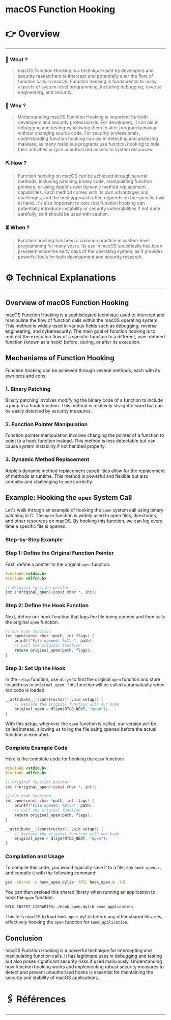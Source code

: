 # macOS Function Hooking


# 👉 Overview

---

### 👀 What ?

> macOS Function Hooking is a technique used by developers and security researchers to intercept and potentially alter the flow of function calls in macOS. Function hooking is fundamental to many aspects of system-level programming, including debugging, reverse engineering, and security.
> 

### 🧐 Why ?

> Understanding macOS Function Hooking is important for both developers and security professionals. For developers, it can aid in debugging and testing by allowing them to alter program behavior without changing source code. For security professionals, understanding function hooking can aid in detecting and analyzing malware, as many malicious programs use function hooking to hide their activities or gain unauthorized access to system resources.
> 

### ⛏️ How ?

> Function hooking on macOS can be achieved through several methods, including patching binary code, manipulating function pointers, or using Apple's own dynamic method replacement capabilities. Each method comes with its own advantages and challenges, and the best approach often depends on the specific task at hand. It's also important to note that function hooking can potentially introduce instability or security vulnerabilities if not done carefully, so it should be used with caution.
> 

### ⏳ When ?

> Function hooking has been a common practice in system-level programming for many years. Its use in macOS specifically has been prevalent since the early days of the operating system, as it provides powerful tools for both development and security research.
> 

# ⚙️ Technical Explanations

---

## Overview of macOS Function Hooking

macOS Function Hooking is a sophisticated technique used to intercept and manipulate the flow of function calls within the macOS operating system. This method is widely used in various fields such as debugging, reverse engineering, and cybersecurity. The main goal of function hooking is to redirect the execution flow of a specific function to a different, user-defined function (known as a hook) before, during, or after its execution.

## Mechanisms of Function Hooking

Function hooking can be achieved through several methods, each with its own pros and cons:

### 1. Binary Patching

Binary patching involves modifying the binary code of a function to include a jump to a hook function. This method is relatively straightforward but can be easily detected by security measures.

### 2. Function Pointer Manipulation

Function pointer manipulation involves changing the pointer of a function to point to a hook function instead. This method is less detectable but can cause system instability if not handled properly.

### 3. Dynamic Method Replacement

Apple's dynamic method replacement capabilities allow for the replacement of methods at runtime. This method is powerful and flexible but also complex and challenging to use correctly.

## Example: Hooking the `open` System Call

Let's walk through an example of hooking the `open` system call using binary patching in C. The `open` function is widely used to open files, directories, and other resources on macOS. By hooking this function, we can log every time a specific file is opened.

### Step-by-Step Example

### Step 1: Define the Original Function Pointer

First, define a pointer to the original `open` function.

```c
#include <stdio.h>
#include <dlfcn.h>

// Original function pointer
int (*original_open)(const char *, int);

```

### Step 2: Define the Hook Function

Next, define our hook function that logs the file being opened and then calls the original `open` function.

```c
// Our hook function
int open(const char *path, int flags) {
    printf("File opened: %s\\n", path);
    // Call the original function
    return original_open(path, flags);
}

```

### Step 3: Set Up the Hook

In the `setup` function, use `dlsym` to find the original `open` function and store its address in `original_open`. This function will be called automatically when our code is loaded.

```c
__attribute__((constructor)) void setup() {
    // Replace the original function with our hook
    original_open = dlsym(RTLD_NEXT, "open");
}

```

With this setup, whenever the `open` function is called, our version will be called instead, allowing us to log the file being opened before the actual function is executed.

### Complete Example Code

Here is the complete code for hooking the `open` function:

```c
#include <stdio.h>
#include <dlfcn.h>

// Original function pointer
int (*original_open)(const char *, int);

// Our hook function
int open(const char *path, int flags) {
    printf("File opened: %s\\n", path);
    // Call the original function
    return original_open(path, flags);
}

__attribute__((constructor)) void setup() {
    // Replace the original function with our hook
    original_open = dlsym(RTLD_NEXT, "open");
}

```

### Compilation and Usage

To compile this code, you would typically save it to a file, say `hook_open.c`, and compile it with the following command:

```bash
gcc -shared -o hook_open.dylib -fPIC hook_open.c -ldl

```

You can then preload this shared library when running an application to hook the `open` function:

```bash
DYLD_INSERT_LIBRARIES=./hook_open.dylib some_application

```

This tells macOS to load `hook_open.dylib` before any other shared libraries, effectively hooking the `open` function for `some_application`.

## Conclusion

macOS Function Hooking is a powerful technique for intercepting and manipulating function calls. It has legitimate uses in debugging and testing but also poses significant security risks if used maliciously. Understanding how function hooking works and implementing robust security measures to detect and prevent unauthorized hooks is essential for maintaining the security and stability of macOS applications.

# 🖇️ Références

---